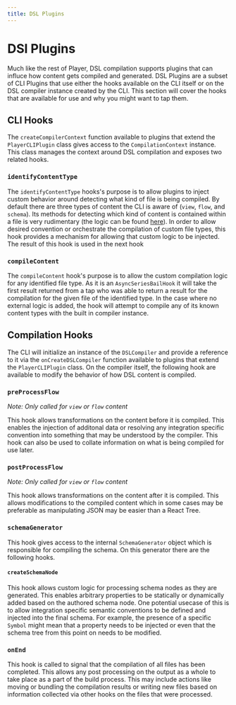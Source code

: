 ```yaml
---
title: DSL Plugins
---
```


# DSl Plugins

Much like the rest of Player, DSL compilation supports plugins that can influce how content gets compiled and generated. DSL Plugins are a subset of CLI Plugins that use either the hooks available on the CLI itself or on the DSL compiler instance created by the CLI. This section will cover the hooks that are available for use and why you might want to tap them. 

## CLI Hooks
 
The `createCompilerContext` function available to plugins that extend the `PlayerCLIPlugin` class gives access to the `CompilationContext` instance. This class manages the context around DSL compilation and exposes two related hooks.

### `identifyContentType`

The `identifyContentType` hooks's purpose is to allow plugins to inject custom behavior around detecting what kind of file is being compiled. By default there are three types of content the CLI is aware of (`view`, `flow`, and `schema`). Its methods for detecting which kind of content is contained within a file is very rudimentary (the logic can be found [here](https://github.com/player-ui/tools/blob/main/language/dsl/src/compiler/utils.ts#L5)). In order to allow desired convention or orchestrate the compilation of custom file types, this hook provides a mechanism for allowing that custom logic to be injected. The result of this hook is used in the next hook

### `compileContent`

The `compileContent` hook's purpose is to allow the custom compilation logic for any identified file type. As it is an `AsyncSeriesBailHook` it will take the first result returned from a tap who was able to return a result for the compilation for the given file of the identified type. In the case where no external logic is added, the hook will attempt to compile any of its known content types with the built in compiler instance. 

## Compilation Hooks

The CLI will initialize an instance of the `DSLCompiler` and provide a reference to it via the `onCreateDSLCompiler` function available to plugins that extend the `PlayerCLIPlugin` class. On the compiler itself, the following hook are available to modify the behavior of how DSL content is compiled.

### `preProcessFlow` 
_Note: Only called for `view` or `flow` content_

This hook allows transformations on the content before it is compiled. This enables the injection of additonal data or resolving any integration specific convention into something that may be understood by the compiler. This hook can also be used to collate information on what is being compiled for use later. 

### `postProcessFlow`
_Note: Only called for `view` or `flow` content_

This hook allows transformations on the content after it is compiled. This allows modifications to the compiled content which in some cases may be preferable as manipulating JSON may be easier than a React Tree. 

### `schemaGenerator`

This hook gives access to the internal `SchemaGenerator` object which is responsible for compiling the schema. On this generator there are the following hooks. 

#### `createSchemaNode`

This hook allows custom logic for processing schema nodes as they are generated. This enables arbitrary properties to be statically or dynamically added based on the authored schema node. One potential usecase of this is to allow integration specific semantic conventions to be defined and injected into the final schema. For example, the presence of a specific `Symbol` might mean that a property needs to be injected or even that the schema tree from this point on needs to be modified. 


### `onEnd`

This hook is called to signal that the compilation of all files has been completed. This allows any post processing on the output as a whole to take place as a part of the build process. This may include actions like moving or bundling the compilation results or writing new files based on information collected via other hooks on the files that were processed. 